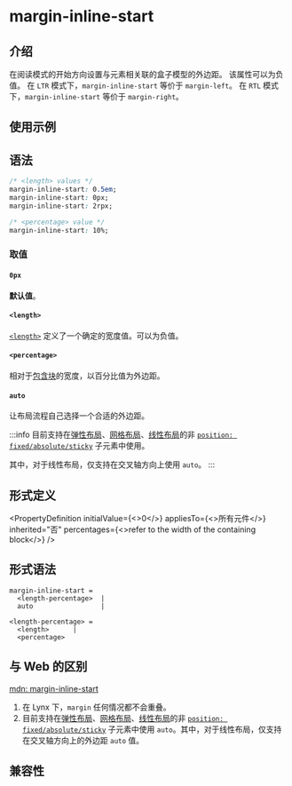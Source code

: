 # margin-inline-start

## 介绍

在阅读模式的开始方向设置与元素相关联的盒子模型的外边距。
该属性可以为负值。
在 `LTR` 模式下，`margin-inline-start` 等价于 `margin-left`。
在 `RTL` 模式下，`margin-inline-start` 等价于 `margin-right`。

## 使用示例


<Go
  example="css-api"
  defaultFile="src/margin-inline-start/App.tsx"
  img="/assets/doc/css/margin-inline-start.jpg"
  entry="src/margin-inline-start"
  defaultEntryFile="dist/margin-inline-start.lynx.bundle"
/>

## 语法

```css
/* <length> values */
margin-inline-start: 0.5em;
margin-inline-start: 0px;
margin-inline-start: 2rpx;

/* <percentage> value */
margin-inline-start: 10%;
```

### 取值

#### `0px`

**默认值**。

#### `<length>`

[`<length>`](api/css/data-type/length.mdx) 定义了一个确定的宽度值。可以为负值。

#### `<percentage>`

相对于[包含块](https://developer.mozilla.org/zh-CN/docs/Web/CSS/Containing_block)的宽度，以百分比值为外边距。

#### `auto`

让布局流程自己选择一个合适的外边距。

:::info
目前支持在[弹性布局](https://developer.mozilla.org/zh/docs/Web/CSS/CSS_flexible_box_layout)、[网格布局](https://developer.mozilla.org/zh/docs/Web/CSS/CSS_grid_layout)、[线性布局](guide/ui/layout/linear-layout.mdx)的非 [`position: fixed/absolute/sticky`](./position) 子元素中使用。

其中，对于线性布局，仅支持在交叉轴方向上使用 `auto`。
:::

## 形式定义


<PropertyDefinition
  initialValue={<>0</>}
  appliesTo={<>所有元件</>}
  inherited="否"
  percentages={<>refer to the width of the containing block</>}
/>

## 形式语法

```
margin-inline-start =
  <length-percentage>  |
  auto                 |

<length-percentage> =
  <length>      |
  <percentage>
```

## 与 Web 的区别

[mdn: margin-inline-start](https://developer.mozilla.org/zh-CN/docs/Web/CSS/margin-inline-start)

1. 在 Lynx 下，`margin` 任何情况都不会重叠。
2. 目前支持在[弹性布局](https://developer.mozilla.org/zh/docs/Web/CSS/CSS_flexible_box_layout)、[网格布局](https://developer.mozilla.org/zh/docs/Web/CSS/CSS_grid_layout)、[线性布局](guide/ui/layout/linear-layout.mdx)的非 [`position: fixed/absolute/sticky`](./position) 子元素中使用 `auto`。其中，对于线性布局，仅支持在交叉轴方向上的外边距 `auto` 值。

## 兼容性


<LegacyCompatTable metadata="css/properties/margin-inline-start" />
